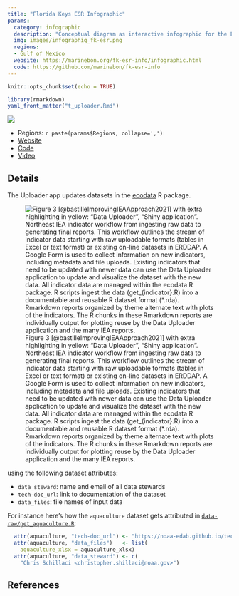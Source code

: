 ```yaml
---
title: "Florida Keys ESR Infographic"
params:
  category: infographic
  description: "Conceptual diagram as interactive infographic for the Florida Keys Sanctuary associated with Ecosystem Status Report (ESR)."
  img: images/infographiq_fk-esr.png
  regions: 
  - Gulf of Mexico
  website: https://marinebon.org/fk-esr-info/infographic.html
  code: https://github.com/marinebon/fk-esr-info
---
```


```r
knitr::opts_chunk$set(echo = TRUE)

library(rmarkdown)
yaml_front_matter("t_uploader.Rmd")
```

![](images/uploader.png)

  - Regions: `r paste(params$Regions, collapse=',')`
  - [Website](`r params$website`)
  - [Code](`r params$code`)
  - [Video](`r params$video`)

## Details

The Uploader app updates datasets in the [ecodata](https://github.com/NOAA-EDAB/ecodata) R package.

![Figure 3 [@bastilleImprovingIEAApproach2021] with extra highlighting in yellow: "Data Uploader", "Shiny application". Northeast IEA indicator workflow from ingesting raw data to generating final reports. This workflow outlines the stream of indicator data starting with raw uploadable formats (tables in Excel or text format) or existing on-line datasets in ERDDAP. A Google Form is used to collect information on new indicators, including metadata and file uploads. Existing indicators that need to be updated with newer data can use the Data Uploader application to update and visualize the dataset with the new data. All indicator data are managed within the ecodata R package. R scripts ingest the data (get_{indicator}.R) into a documentable and reusable R dataset format (*.rda). Rmarkdown reports organized by theme alternate text with plots of the indicators. The R chunks in these Rmarkdown reports are individually output for plotting reuse by the Data Uploader application and the many IEA reports.](images/uploader_fig-ne-context.png)



using the following dataset attributes:

- `data_steward`: name and email of all data stewards
- `tech-doc_url`: link to documentation of the dataset
- `data_files`: file names of input data

For instance here's how the `aquaculture` dataset gets attributed in [`data-raw/get_aquaculture.R`]( https://github.com/NOAA-EDAB/ecodata/blob/788a80c529b127cc92de761ca0c7a4dc48f04e63/data-raw/get_aquaculture.R):

```r
  attr(aquaculture, "tech-doc_url") <- "https://noaa-edab.github.io/tech-doc/aquaculture.html"
  attr(aquaculture, "data_files")   <- list(
    aquaculture_xlsx = aquaculture_xlsx)
  attr(aquaculture, "data_steward") <- c(
    "Chris Schillaci <christopher.shillaci@noaa.gov>")
```

## References




